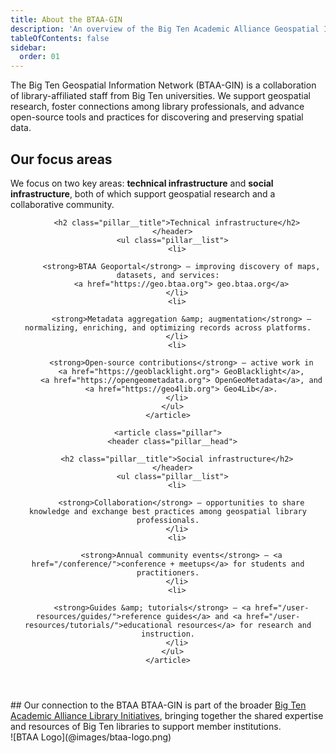 ```yaml
---
title: About the BTAA-GIN
description: 'An overview of the Big Ten Academic Alliance Geospatial Information Network'
tableOfContents: false
sidebar:
  order: 01
---
```



<div class="about">


The Big Ten Geospatial Information Network (BTAA-GIN) is a collaboration of library-affiliated staff from Big Ten universities. We support geospatial research, foster connections among library professionals, and advance open-source tools and practices for discovering and preserving spatial data.


  <section class="pillars" aria-labelledby="pillars-title">
  <h2 id="pillars-title" class="sr-only">Our focus areas</h2>

  <p class="pillars__lede">
    We focus on two key areas: <strong>technical infrastructure</strong> and <strong>social infrastructure</strong>, both of which support geospatial research and a collaborative community.
  </p>

  <div class="pillars__grid not-content">
    <article class="pillar">
      <header class="pillar__head">
        
        <h2 class="pillar__title">Technical infrastructure</h2>
      </header>
      <ul class="pillar__list">
        <li>

          <strong>BTAA Geoportal</strong> — improving discovery of maps, datasets, and services:
          <a href="https://geo.btaa.org"> geo.btaa.org</a>
        </li>
        <li>

          <strong>Metadata aggregation &amp; augmentation</strong> — normalizing, enriching, and optimizing records across platforms.
        </li>
        <li>

          <strong>Open-source contributions</strong> — active work in
          <a href="https://geoblacklight.org"> GeoBlacklight</a>,
          <a href="https://opengeometadata.org"> OpenGeoMetadata</a>, and
          <a href="https://geo4lib.org"> Geo4Lib</a>.
        </li>
      </ul>
    </article>

    <article class="pillar">
      <header class="pillar__head">

        <h2 class="pillar__title">Social infrastructure</h2>
      </header>
      <ul class="pillar__list">
        <li>

          <strong>Collaboration</strong> — opportunities to share knowledge and exchange best practices among geospatial library professionals.
        </li>
        <li>

          <strong>Annual community events</strong> — <a href="/conference/">conference + meetups</a> for students and practitioners.
        </li>
        <li>

          <strong>Guides &amp; tutorials</strong> — <a href="/user-resources/guides/">reference guides</a> and <a href="/user-resources/tutorials/">educational resources</a> for research and instruction.
        </li>
      </ul>
    </article>
  </div>
</section>



  <TwoThirdsLayout>
  <div slot = "left">
  ## Our connection to the BTAA
  BTAA-GIN is part of the broader <a href="https://btaa.org/library/Libraries">Big Ten Academic Alliance Library Initiatives</a>, bringing together the shared expertise and resources of Big Ten libraries to support member institutions.
</div>
  <div slot = "right">
  ![BTAA Logo](@images/btaa-logo.png)

  </div>

  </TwoThirdsLayout>

</div>


